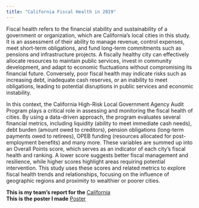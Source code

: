 ```yaml
---
title: "California Fiscal Health in 2019"
---
```


Fiscal health refers to the financial stability and sustainability of a government or organization, which are California's local cities in this study. It is an assessment of their ability to manage revenue, control expenses, meet short-term obligations, and fund long-term commitments such as pensions and infrastructure projects. A fiscally healthy city can effectively allocate resources to maintain public services, invest in community development, and adapt to economic fluctuations without compromising its financial future. Conversely, poor fiscal health may indicate risks such as increasing debt, inadequate cash reserves, or an inability to meet obligations, leading to potential disruptions in public services and economic instability.

In this context, the California High-Risk Local Government Agency Audit Program plays a critical role in assessing and monitoring the fiscal health of cities. By using a data-driven approach, the program evaluates several financial metrics, including liquidity (ability to meet immediate cash needs), debt burden (amount owed to creditors), pension obligations (long-term payments owed to retirees), OPEB funding (resources allocated for post-employment benefits) and many more. These variables are summed up into an Overall Points score, which serves as an indicator of each city’s fiscal health and ranking. A lower score suggests better fiscal management and resilience, while higher scores highlight areas requiring potential intervention. This study uses these scores and related metrics to explore fiscal health trends and relationships, focusing on the influence of geographic regions and proximity to wealthier or poorer cities.           

**This is my team's report for the** [California](/project/Stats140XP.pdf)                           
**This is the poster I made** [Poster](/project/poster.pdf)


